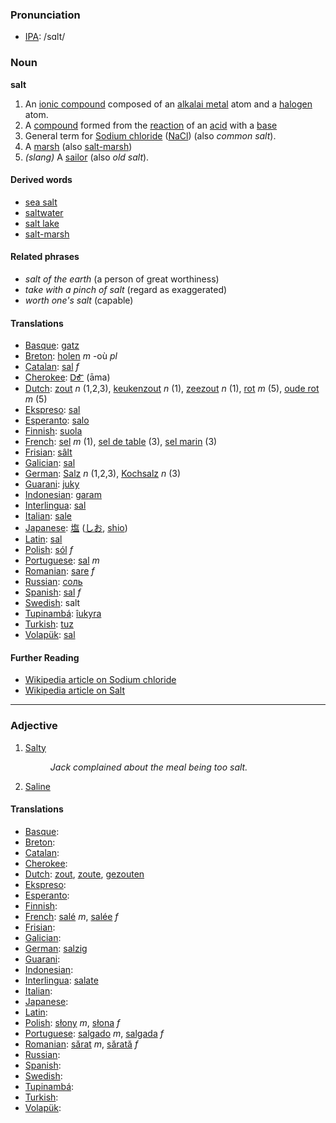 === Pronunciation ===
*[[w:IPA|IPA]]: /sɑlt/

=== Noun ===

'''salt'''

#An [[ionic compound]] composed of an [[alkalai metal]] atom and a [[halogen]] atom.
#A [[compound]] formed from the [[reaction]] of an [[acid]] with a [[base]]
#General term for [[Sodium chloride]] ([[NaCl]]) (also ''common salt'').
#A [[marsh]] (also [[salt-marsh]])
#''(slang)'' A [[sailor]] (also ''old salt'').

====Derived words====
*[[sea salt]]
*[[saltwater]]
*[[salt lake]]
*[[salt-marsh]]

====Related phrases====
*''salt of the earth'' (a person of great worthiness)
*''take with a pinch of salt'' (regard as exaggerated)
*''worth one's salt'' (capable)


==== Translations ====
*[[Basque]]: [[gatz]]
*[[Breton]]: [[holen]] ''m'' -où ''pl''
*[[Catalan]]: [[sal]] ''f''
*[[Cherokee]]: [[ᎠᎹ]] (āma)
*[[Dutch]]: [[zout]] ''n'' (1,2,3), [[keukenzout]] ''n'' (1), [[zeezout]] ''n'' (1), [[rot]] ''m'' (5),  [[oude rot]] ''m'' (5)
*[[Ekspreso]]: [[sal]]
*[[Esperanto]]: [[salo]]
*[[Finnish]]: [[suola]]
*[[French]]: [[sel]] ''m'' (1), [[sel de table]] (3), [[sel marin]] (3)
*[[Frisian]]: [[sâlt]]
*[[Galician]]: [[sal]]
*[[German]]: [[Salz]] ''n'' (1,2,3), [[Kochsalz]] ''n'' (3)
*[[Guarani]]: [[juky]]
*[[Indonesian]]: [[garam]]
*[[Interlingua]]: [[sal]] 
*[[Italian]]: [[sale]] 
*[[Japanese]]: [[塩]] ([[しお]], [[shio]])
*[[Latin]]: [[sal]]
*[[Polish]]: [[sól]] ''f''
*[[Portuguese]]: [[sal]] ''m''
*[[Romanian]]: [[sare]] ''f''
*[[Russian]]: [[соль]]
*[[Spanish]]: [[sal]] ''f''
*[[Swedish]]: salt
*[[Tupinambá]]: [[îukyra]]
*[[Turkish]]: [[tuz]]
*[[Volapük]]: [[sal]] 

====Further Reading====
*[[w:Sodium_chloride|Wikipedia article on Sodium chloride]]
*[[w:Salt|Wikipedia article on Salt]]

----

===Adjective===

#[[Salty]]
#:''Jack complained about the meal being too salt.''
#[[Saline]]

==== Translations ====
*[[Basque]]: 
*[[Breton]]: 
*[[Catalan]]: 
*[[Cherokee]]: 
*[[Dutch]]: [[zout]], [[zoute]], [[gezouten]]
*[[Ekspreso]]: 
*[[Esperanto]]: 
*[[Finnish]]: 
*[[French]]: [[salé]] ''m'', [[salée]] ''f''
*[[Frisian]]: 
*[[Galician]]: 
*[[German]]: [[salzig]]
*[[Guarani]]: 
*[[Indonesian]]: 
*[[Interlingua]]: [[salate]]
*[[Italian]]: 
*[[Japanese]]: 
*[[Latin]]: 
*[[Polish]]: [[słony]] ''m'', [[słona]] ''f''
*[[Portuguese]]: [[salgado]] ''m'', [[salgada]] ''f''
*[[Romanian]]: [[sărat]] ''m'', [[sărată]] ''f''
*[[Russian]]: 
*[[Spanish]]: 
*[[Swedish]]: 
*[[Tupinambá]]: 
*[[Turkish]]: 
*[[Volapük]]:
